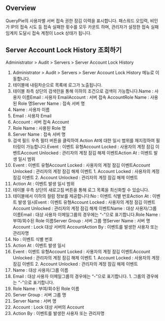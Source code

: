 ## Overview
QueryPie의 사용자별 서버 접속 권한 잠김 이력을 표시합니다. 패스워드 오입력, 비인가 IP의 접속 시도 등 접속 실패한 횟수를 모두 카운트 하며, 관리자가 설정한 접속 실패 임계치 도달시 접속 계정이 Lock 상태가 됩니다.

## Server Account Lock History 조회하기
Administrator > Audit > Servers > Server Account Lock History

1. Administrator > Audit > Servers > Server Account Lock History 메뉴로 이동합니다.
2. 테이블에 내림차순으로 목록에 로그가 노출됩니다.
3. 테이블 좌측 상단의 검색란을 통해 이하의 조건으로 검색이 가능합니다.Name : 사용자 이름Email : 사용자 EmailAccount : 서버 접속 AccountRole Name : 사용된 Role 명Server Name : 접속 서버 명
  1. Name : 사용자 이름
  2. Email : 사용자 Email
  3. Account : 서버 접속 Account
  4. Role Name : 사용된 Role 명
  5. Server Name : 접속 서버 명
4. 검색 필드 우측 필터 버튼을 클릭하여 Action At에 대한 일시 범위를 재지정하여 필터링이 가능합니다.Event : 이벤트 유형Account Locked : 사용자의 계정 잠김 이벤트Account Unlocked : 관리자의 계정 잠김 해제 이벤트Action At : 이벤트 발생 일시 범위
  1. Event : 이벤트 유형Account Locked : 사용자의 계정 잠김 이벤트Account Unlocked : 관리자의 계정 잠김 해제 이벤트
    1. Account Locked : 사용자의 계정 잠김 이벤트
    2. Account Unlocked : 관리자의 계정 잠김 해제 이벤트
  2. Action At : 이벤트 발생 일시 범위
5. 테이블 우측 상단의 새로고침 버튼을 통해 로그 목록을 최신화할 수 있습니다.
6. 테이블에서 이하의 컬럼 정보를 제공합니다:No : 이벤트 식별 번호Action At : 이벤트 발생 일시Event : 이벤트 유형Account Locked : 사용자의 계정 잠김 이벤트Account Unlocked : 관리자의 계정 잠김 해제 이벤트Name : 대상 사용자/그룹 이름Email : 대상 사용자 이메일그룹의 경우에는 “-”으로 표기합니다.Role Name : 부여/회수된 Role 이름Server Group : 서버 그룹 명Server Name : 서버 명Account : Lock 대상 서버의 AccountAction By : 이벤트를 발생한 사용자 또는 관리자명
  1. No : 이벤트 식별 번호
  2. Action At : 이벤트 발생 일시
  3. Event : 이벤트 유형Account Locked : 사용자의 계정 잠김 이벤트Account Unlocked : 관리자의 계정 잠김 해제 이벤트
    1. Account Locked : 사용자의 계정 잠김 이벤트
    2. Account Unlocked : 관리자의 계정 잠김 해제 이벤트
  4. Name : 대상 사용자/그룹 이름
  5. Email : 대상 사용자 이메일그룹의 경우에는 “-”으로 표기합니다.
    1. 그룹의 경우에는 “-”으로 표기합니다.
  6. Role Name : 부여/회수된 Role 이름
  7. Server Group : 서버 그룹 명
  8. Server Name : 서버 명
  9. Account : Lock 대상 서버의 Account
  10. Action By : 이벤트를 발생한 사용자 또는 관리자명
